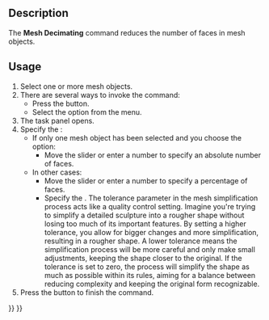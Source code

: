 <languages/>

{{Docnav
|[[Mesh_Smoothing|Smoothing]]
|[[Mesh_Scale|Scale]]
|[[Mesh_Workbench|Mesh]]
|IconL=Mesh_Smoothing.svg
|IconR=Mesh_Scale.svg
|IconC=Workbench_Mesh.svg
}}

{{GuiCommand
|Name=Mesh Decimating
|MenuLocation=Meshes → Decimation...
|Workbenches=[[Mesh_Workbench|Mesh]]
|Version=0.19
}}

==Description==

The '''Mesh Decimating''' command reduces the number of faces in mesh objects.

==Usage==

# Select one or more mesh objects.
# There are several ways to invoke the command:
#* Press the {{Button|[[Image:Mesh_Decimating.svg|16px]] [[Mesh_Decimating|Decimation...]]}} button.
#* Select the {{MenuCommand|Meshes → [[Image:Mesh_Decimating.svg|16px]] Decimation...}} option from the menu.
# The {{MenuCommand|Decimating}} task panel opens.
# Specify the {{MenuCommand|Reduction}}:
#* If only one mesh object has been selected and you choose the {{MenuCommand|Absolute number}} option:
#** Move the slider or enter a number to specify an absolute number of faces.
#* In other cases:
#** Move the slider or enter a number to specify a percentage of faces.
#** Specify the {{MenuCommand|Tolerance}}. The tolerance parameter in the mesh simplification process acts like a quality control setting. Imagine you're trying to simplify a detailed sculpture into a rougher shape without losing too much of its important features. By setting a higher tolerance, you allow for bigger changes and more simplification, resulting in a rougher shape. A lower tolerance means the simplification process will be more careful and only make small adjustments, keeping the shape closer to the original. If the tolerance is set to zero, the process will simplify the shape as much as possible within its rules, aiming for a balance between reducing complexity and keeping the original form recognizable.
# Press the {{Button|OK}} button to finish the command.


{{Docnav
|[[Mesh_Smoothing|Smoothing]]
|[[Mesh_Scale|Scale]]
|[[Mesh_Workbench|Mesh]]
|IconL=Mesh_Smoothing.svg
|IconR=Mesh_Scale.svg
|IconC=Workbench_Mesh.svg
}}

{{Mesh Tools navi{{#translation:}}}}
{{Userdocnavi{{#translation:}}}}